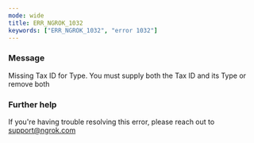 ```yaml
---
mode: wide
title: ERR_NGROK_1032
keywords: ["ERR_NGROK_1032", "error 1032"]
---
```



### Message

Missing Tax ID for Type. You must supply both the Tax ID and its Type or remove both

<ErrorDetails />

### Further help

If you're having trouble resolving this error, please reach out to [support@ngrok.com](mailto:support@ngrok.com?subject=Help%20with%20ERR_NGROK_1032)
